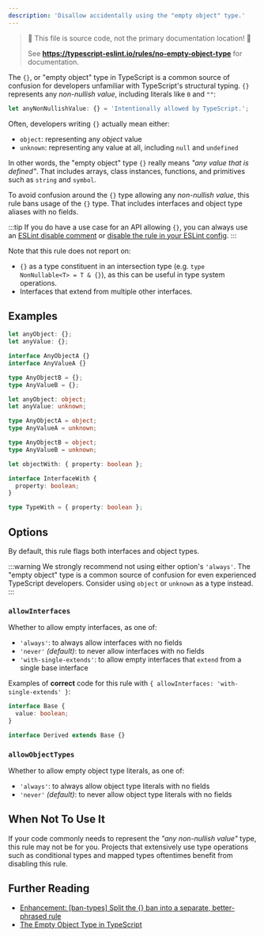 ```yaml
---
description: 'Disallow accidentally using the "empty object" type.'
---
```



> 🛑 This file is source code, not the primary documentation location! 🛑
>
> See **https://typescript-eslint.io/rules/no-empty-object-type** for documentation.

The `{}`, or "empty object" type in TypeScript is a common source of confusion for developers unfamiliar with TypeScript's structural typing.
`{}` represents any _non-nullish value_, including literals like `0` and `""`:

```ts
let anyNonNullishValue: {} = 'Intentionally allowed by TypeScript.';
```

Often, developers writing `{}` actually mean either:

- `object`: representing any _object_ value
- `unknown`: representing any value at all, including `null` and `undefined`

In other words, the "empty object" type `{}` really means _"any value that is defined"_.
That includes arrays, class instances, functions, and primitives such as `string` and `symbol`.

To avoid confusion around the `{}` type allowing any _non-nullish value_, this rule bans usage of the `{}` type.
That includes interfaces and object type aliases with no fields.

:::tip
If you do have a use case for an API allowing `{}`, you can always use an [ESLint disable comment](https://eslint.org/docs/latest/use/configure/rules#using-configuration-comments-1) or [disable the rule in your ESLint config](https://eslint.org/docs/latest/use/configure/rules#using-configuration-files-1).
:::

Note that this rule does not report on:

- `{}` as a type constituent in an intersection type (e.g. `type NonNullable<T> = T & {}`), as this can be useful in type system operations.
- Interfaces that extend from multiple other interfaces.

## Examples

<Tabs>
<TabItem value="❌ Incorrect">

```ts
let anyObject: {};
let anyValue: {};

interface AnyObjectA {}
interface AnyValueA {}

type AnyObjectB = {};
type AnyValueB = {};
```

</TabItem>
<TabItem value="✅ Correct">

```ts
let anyObject: object;
let anyValue: unknown;

type AnyObjectA = object;
type AnyValueA = unknown;

type AnyObjectB = object;
type AnyValueB = unknown;

let objectWith: { property: boolean };

interface InterfaceWith {
  property: boolean;
}

type TypeWith = { property: boolean };
```

</TabItem>
</Tabs>

## Options

By default, this rule flags both interfaces and object types.

:::warning
We strongly recommend not using either option's `'always'`.
The "empty object" type is a common source of confusion for even experienced TypeScript developers.
Consider using `object` or `unknown` as a type instead.
:::

### `allowInterfaces`

Whether to allow empty interfaces, as one of:

- `'always'`: to always allow interfaces with no fields
- `'never'` _(default)_: to never allow interfaces with no fields
- `'with-single-extends'`: to allow empty interfaces that `extend` from a single base interface

Examples of **correct** code for this rule with `{ allowInterfaces: 'with-single-extends' }`:

```ts option='{ "allowInterfaces": "with-single-extends" }' showPlaygroundButton
interface Base {
  value: boolean;
}

interface Derived extends Base {}
```

### `allowObjectTypes`

Whether to allow empty object type literals, as one of:

- `'always'`: to always allow object type literals with no fields
- `'never'` _(default)_: to never allow object type literals with no fields

## When Not To Use It

If your code commonly needs to represent the _"any non-nullish value"_ type, this rule may not be for you.
Projects that extensively use type operations such as conditional types and mapped types oftentimes benefit from disabling this rule.

## Further Reading

- [Enhancement: [ban-types] Split the {} ban into a separate, better-phrased rule](https://github.com/typescript-eslint/typescript-eslint/issues/8700)
- [The Empty Object Type in TypeScript](https://www.totaltypescript.com/the-empty-object-type-in-typescript)
